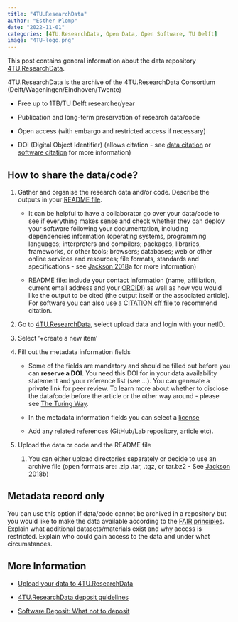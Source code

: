 ```yaml
---
title: "4TU.ResearchData"
author: "Esther Plomp"
date: "2022-11-01"
categories: [4TU.ResearchData, Open Data, Open Software, TU Delft]
image: "4TU-logo.png"
---
```


This post contains general information about the data repository [4TU.ResearchData](https://data.4tu.nl/info/en/).

4TU.ResearchData is the archive of the 4TU.ResearchData Consortium (Delft/Wageningen/Eindhoven/Twente)

-   Free up to 1TB/TU Delft researcher/year

-   Publication and long-term preservation of research data/code

-   Open access (with embargo and restricted access if necessary)

-   DOI (Digital Object Identifier) (allows citation - see [data citation](https://estherplomp.github.io/TNW-OS-support/posts/data-citation/index.html) or [software citation](https://estherplomp.github.io/TNW-OS-support/posts/software-citation/index.html) for more information)

## How to share the data/code?

1.  Gather and organise the research data and/or code. Describe the outputs in your [README file](https://data.4tu.nl/info//fileadmin/user_upload/Documenten/Guidelines_for_creating_a_README_file.pdf).

    -   It can be helpful to have a collaborator go over your data/code to see if everything makes sense and check whether they can deploy your software following your documentation, including dependencies information (operating systems, programming languages; interpreters and compilers; packages, libraries, frameworks, or other tools; browsers; databases; web or other online services and resources; file formats, standards and specifications - see [Jackson 2018](https://doi.org/10.5281/zenodo.1327310)a for more information)

    -   README file: include your contact information (name, affiliation, current email address and your [ORCiD](https://orcid.org/)!) as well as how you would like the output to be cited (the output itself or the associated article). For software you can also use a [CITATION.cff file](https://the-turing-way.netlify.app/communication/citable/citable-cff.html) to recommend citation.

2.  Go to [4TU.ResearchData](https://data.4tu.nl/info/en/), select upload data and login with your netID.

3.  Select '+create a new item'

4.  Fill out the metadata information fields

    -   Some of the fields are mandatory and should be filled out before you can **reserve a DOI**. You need this DOI for in your data availability statement and your reference list (see ...). You can generate a private link for peer review. To learn more about whether to disclose the data/code before the article or the other way around - please see [The Turing Way](https://the-turing-way.netlify.app/communication/citable/citable-linking.html).

    -   In the metadata information fields you can select a [license](https://estherplomp.github.io/TNW-OS-support/posts/licenses/)

    -   Add any related references (GitHub/Lab repository, article etc).

5.  Upload the data or code and the README file

    1.  You can either upload directories separately or decide to use an archive file (open formats are: .zip .tar, .tgz, or tar.bz2 - See [Jackson 2018](https://doi.org/10.5281/zenodo.1327327)b)

## Metadata record only

You can use this option if data/code cannot be archived in a repository but you would like to make the data available according to the [FAIR principles](https://estherplomp.github.io/TNW-OS-support/posts/FAIR/index.html). Explain what additional datasets/materials exist and why access is restricted. Explain who could gain access to the data and under what circumstances.

## More Information

-   [Upload your data to 4TU.ResearchData](https://data.4tu.nl/info/en/use/publish-cite/upload-your-data-in-our-data-repository/)

-   [4TU.ResearchData deposit guidelines](https://data.4tu.nl/info/fileadmin/user_upload/Documenten/Deposit_Guidelines_2020.pdf)

-   [Software Deposit: What not to deposit](https://doi.org/10.5281/zenodo.1327323)
